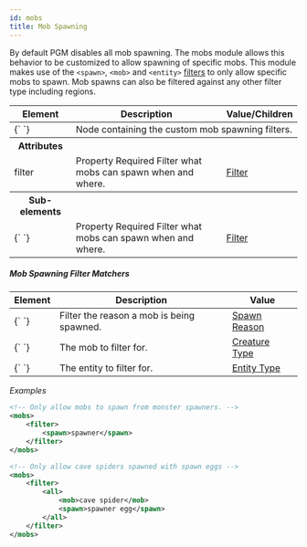 ```yaml
---
id: mobs
title: Mob Spawning
---
```


By default PGM disables all mob spawning.
The mobs module allows this behavior to be customized to allow spawning of specific mobs.
This module makes use of the `<spawn>`, `<mob>` and `<entity>` [filters](/modules/filters) to only allow specific mobs to spawn.
Mob spawns can also be filtered against any other filter type including regions.

<div className="table-container">
  <table>
    <thead>
      <tr>
        <th>Element</th>
        <th>Description</th>
        <th>Value/Children</th>
      </tr>
    </thead>
    <tbody>
      <tr>
        <td>
          <label>{`<mobs> </mobs>`}</label>
        </td>
        <td colspan="2">Node containing the custom mob spawning filters.</td>
      </tr>
      <tr>
        <th>Attributes</th>
        <th />
        <th />
      </tr>
      <tr>
        <td>
          <label>filter</label>
        </td>
        <td>
          <span
            className="badge badge--secondary"
            title="Can be this attribute or a sub-element."
          >
            Property
          </span>
          <span className="badge badge--danger">Required</span>
          Filter what mobs can spawn when and where.
        </td>
        <td>
          <a href="/modules/filters">Filter</a>
        </td>
      </tr>
      <tr>
        <th>Sub-elements</th>
        <th />
        <th />
      </tr>
      <tr>
        <td>
          <label>{`<filter> </filter>`}</label>
        </td>
        <td>
          <span
            className="badge badge--secondary"
            title="Can be either this sub-element or an attribute."
          >
            Property
          </span>
          <span className="badge badge--danger">Required</span>
          Filter what mobs can spawn when and where.
        </td>
        <td>
          <a href="/modules/filters">Filter</a>
        </td>
      </tr>
    </tbody>
  </table>
</div>

##### Mob Spawning Filter Matchers

<div className="table-container">
  <table>
    <thead>
      <tr>
        <th>Element</th>
        <th>Description</th>
        <th>Value</th>
      </tr>
    </thead>
    <tbody>
      <tr>
        <td>
          <label>{`<spawn> </spawn>`}</label>
        </td>
        <td>Filter the reason a mob is being spawned.</td>
        <td>
          <a href="/reference/spawn_reason">Spawn Reason</a>
        </td>
      </tr>
      <tr>
        <td>
          <label>{`<mob> </mob>`}</label>
        </td>
        <td>The mob to filter for.</td>
        <td>
          <a href="/reference/entity_types#creatures">Creature Type</a>
        </td>
      </tr>
      <tr>
        <td>
          <label>{`<entity> </entity>`}</label>
        </td>
        <td>The entity to filter for.</td>
        <td>
          <a href="/reference/entity_types">Entity Type</a>
        </td>
      </tr>
    </tbody>
  </table>
</div>

_Examples_

```xml
<!-- Only allow mobs to spawn from monster spawners. -->
<mobs>
    <filter>
        <spawn>spawner</spawn>
    </filter>
</mobs>

<!-- Only allow cave spiders spawned with spawn eggs -->
<mobs>
    <filter>
        <all>
            <mob>cave spider</mob>
            <spawn>spawner egg</spawn>
        </all>
    </filter>
</mobs>
```
